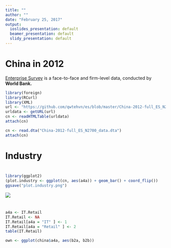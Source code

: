 ```yaml
---
title: ""
author: ""
date: "February 25, 2017"
output:
  ioslides_presentation: default
  beamer_presentation: default
  slidy_presentation: default
---
```


# China in 2012

[Enterprise Survey](https://www.enterprisesurveys.org/) is a face-to-face and firm-level data, conducted by __World Bank.__

```r
library(foreign)
library(RCurl)
library(XML)
url <- "https://github.com/qwtehvn/es/blob/master/China-2012-full_ES_N2700_data.dta"
urldata <- getURL(url)
cn <- readHTMLTable(urldata)
attach(cn)
```

```r
cn <- read.dta("China-2012-full_ES_N2700_data.dta")
attach(cn)
```


# Industry

#
```r
library(ggplot2)
(plot.industry <- ggplot(cn, aes(a4a)) + geom_bar() + coord_flip())
ggsave("plot.industry.png")
```

![](plot.industry.png)

#

```r
a4a <- IT.Retail
IT.Retail <- NA
IT.Retail[a4a = "IT" ] <- 1
IT.Retail[a4a = "Retail" ] <- 2
table(IT.Retail)

own <- ggplot(china$a4a, aes(b2a, b2b))
```
